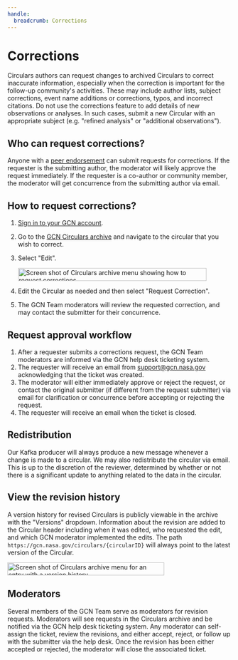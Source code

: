 ```yaml
---
handle:
  breadcrumb: Corrections
---
```



# Corrections

Circulars authors can request changes to archived Circulars to correct inaccurate information, especially when the correction is important for the follow-up community's activities. These may include author lists, subject corrections, event name additions or corrections, typos, and incorrect citations. Do not use the corrections feature to add details of new observations or analyses. In such cases, submit a new Circular with an appropriate subject (e.g. "refined analysis" or "additional observations").

## Who can request corrections?

Anyone with a [peer endorsement](/docs/circulars/submitting#to-request-a-peer-endorsement) can submit requests for corrections. If the requester is the submitting author, the moderator will likely approve the request immediately. If the requester is a co-author or community member, the moderator will get concurrence from the submitting author via email.

## How to request corrections?

1. [Sign in to your GCN account](/login).
2. Go to the [GCN Circulars archive](/circulars) and navigate to the circular that you wish to correct.
3. Select "Edit".

   <img
     src={editButtonScreenshot}
     alt="Screen shot of Circulars archive menu showing how to request corrections."
     width="424.5"
     height="29.2"
     className="height-auto padding-1 border-05 shadow-5"
   />

4. Edit the Circular as needed and then select "Request Correction".
5. The GCN Team moderators will review the requested correction, and may contact the submitter for their concurrence.

## Request approval workflow

1. After a requester submits a corrections request, the GCN Team moderators are informed via the GCN help desk ticketing system.
2. The requester will receive an email from support@gcn.nasa.gov acknowledging that the ticket was created.
3. The moderator will either immediately approve or reject the request, or contact the original submitter (if different from the request submitter) via email for clarification or concurrence before accepting or rejecting the request.
4. The requester will receive an email when the ticket is closed.

## Redistribution

Our Kafka producer will always produce a new message whenever a change is made to a circular. We may also redistribute the circular via email. This is up to the discretion of the reviewer, determined by whether or not there is a significant update to anything related to the data in the circular.

## View the revision history

A version history for revised Circulars is publicly viewable in the archive with the "Versions" dropdown. Information about the revision are added to the Circular header including when it was edited, who requested the edit, and which GCN moderator implemented the edits. The path `https://gcn.nasa.gov/circulars/{circularID}` will always point to the latest version of the Circular.

<img
  src={versionButtonScreenshot}
  alt="Screen shot of Circulars archive menu for an entry with a version history."
  width="353.2"
  height="29.2"
  className="height-auto padding-1 border-05 shadow-5"
/>

## Moderators

Several members of the GCN Team serve as moderators for revision requests. Moderators will see requests in the Circulars archive and be notified via the GCN help desk ticketing system. Any moderator can self-assign the ticket, review the revisions, and either accept, reject, or follow up with the submitter via the help desk. Once the revision has been either accepted or rejected, the moderator will close the associated ticket.
